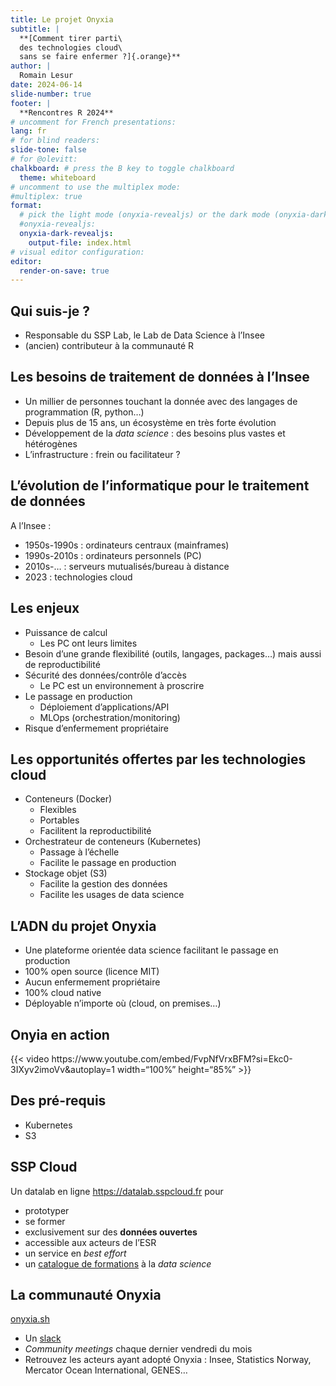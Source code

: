 ```yaml
---
title: Le projet Onyxia
subtitle: |
  **[Comment tirer parti\
  des technologies cloud\
  sans se faire enfermer ?]{.orange}**
author: |
  Romain Lesur
date: 2024-06-14
slide-number: true
footer: |
  **Rencontres R 2024**
# uncomment for French presentations:
lang: fr
# for blind readers:
slide-tone: false
# for @olevitt:
chalkboard: # press the B key to toggle chalkboard
  theme: whiteboard
# uncomment to use the multiplex mode:
#multiplex: true
format:
  # pick the light mode (onyxia-revealjs) or the dark mode (onyxia-dark-revealjs)
  #onyxia-revealjs:
  onyxia-dark-revealjs:
    output-file: index.html
# visual editor configuration:
editor:
  render-on-save: true
---
```


## Qui suis-je ?

- Responsable du SSP Lab, le Lab de Data Science à l'Insee
- (ancien) contributeur à la communauté R

## Les besoins de traitement de données à l'Insee

- Un millier de personnes touchant la donnée avec des langages de programmation (R, python...)
- Depuis plus de 15 ans, un écosystème en très forte évolution
- Développement de la _data science_ : des besoins plus vastes et hétérogènes
- L'infrastructure : frein ou facilitateur ?

## L'évolution de l'informatique pour le traitement de données

A l'Insee :

- 1950s-1990s : ordinateurs centraux (mainframes)
- 1990s-2010s : ordinateurs personnels (PC)
- 2010s-... : serveurs mutualisés/bureau à distance
- 2023 : technologies cloud

## Les enjeux

- Puissance de calcul
  * Les PC ont leurs limites
- Besoin d'une grande flexibilité (outils, langages, packages...) mais aussi de reproductibilité
- Sécurité des données/contrôle d'accès
  * Le PC est un environnement à proscrire
- Le passage en production
  * Déploiement d'applications/API
  * MLOps (orchestration/monitoring)
- Risque d'enfermement propriétaire

## Les opportunités offertes par les technologies cloud

- Conteneurs (Docker)
  * Flexibles
  * Portables 
  * Facilitent la reproductibilité
- Orchestrateur de conteneurs (Kubernetes)
  * Passage à l'échelle
  * Facilite le passage en production
- Stockage objet (S3)
  * Facilite la gestion des données
  * Facilite les usages de data science

## L'ADN du projet Onyxia

- Une plateforme orientée data science facilitant le passage en production
- 100% open source (licence MIT)
- Aucun enfermement propriétaire
- 100% cloud native
- Déployable n'importe où (cloud, on premises...)

## Onyia en action

{{< video https://www.youtube.com/embed/FvpNfVrxBFM?si=Ekc0-3IXyv2imoVv&autoplay=1 width="100%" height="85%" >}}

## Des pré-requis

- Kubernetes
- S3

## SSP Cloud

Un datalab en ligne <https://datalab.sspcloud.fr> pour

- prototyper
- se former
- exclusivement sur des **données ouvertes**
- accessible aux acteurs de l'ESR
- un service en _best effort_
- un [catalogue de formations](https://www.sspcloud.fr/formation) à la _data science_

## La communauté Onyxia

[onyxia.sh](https://onyxia.sh)

- Un [slack](https://join.slack.com/t/3innovation/shared_invite/zt-1hnzukjcn-6biCSmVy4qvyDGwbNI~sWg)
- _Community meetings_ chaque dernier vendredi du mois
- Retrouvez les acteurs ayant adopté Onyxia : Insee, Statistics Norway, Mercator Ocean International, GENES...
